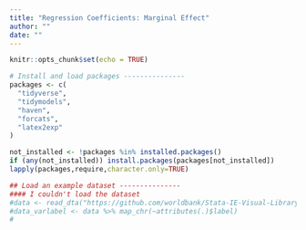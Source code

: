 ```yaml
---
title: "Regression Coefficients: Marginal Effect"
author: ""
date: ""
---
```


```r
knitr::opts_chunk$set(echo = TRUE)

# Install and load packages ---------------
packages <- c(
  "tidyverse",
  "tidymodels",
  "haven",
  "forcats",
  "latex2exp"
)

not_installed <- !packages %in% installed.packages()
if (any(not_installed)) install.packages(packages[not_installed])
lapply(packages,require,character.only=TRUE)

## Load an example dataset ---------------
#### I couldn't load the dataset
#data <- read_dta("https://github.com/worldbank/Stata-IE-Visual-Library/raw/develop/Library/Charts/Chart%20of%20marginal%20effect%20with%20results%20table%20(Differences%20by%20different%20variables)/data.dta")
#data_varlabel <- data %>% map_chr(~attributes(.)$label)
#

```

